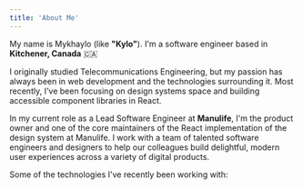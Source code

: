 ```yaml
---
title: 'About Me'
---
```


My name is <span className="accent">Mykhaylo</span> (like **"Kylo"**). I'm a software engineer based in **Kitchener, Canada** 🇨🇦

I originally studied Telecommunications Engineering, but my passion has always been in web development and the technologies surrounding it.
Most recently, I've been focusing on <span className="accent">design systems</span> space and building accessible component libraries in <span className="accent">React</span>.

In my current role as a <span className="accent">Lead Software Engineer</span> at **Manulife**, I'm the product owner
and one of the core maintainers of the React implementation of the design system at Manulife. I work with a team of talented
software engineers and designers to help our colleagues build delightful, modern user experiences across a variety of digital products.

Some of the technologies I've recently been working with:
